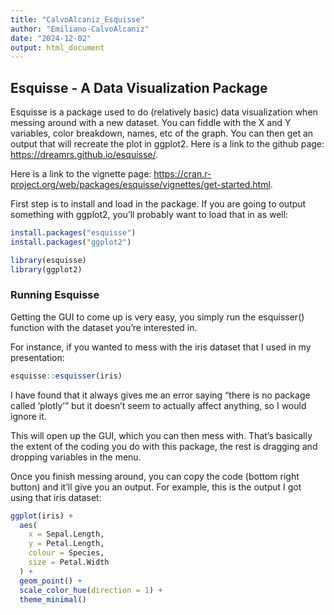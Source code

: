 ```yaml
---
title: "CalvoAlcaniz_Esquisse"
author: "Emiliano-CalvoAlcaniz"
date: "2024-12-02"
output: html_document
---
```


## Esquisse - A Data Visualization Package

Esquisse is a package used to do (relatively basic) data visualization when messing around with a new dataset. You can fiddle with the X and Y variables, color breakdown, names, etc of the graph. You can then get an output that will recreate the plot in ggplot2. Here is a link to the github page: <https://dreamrs.github.io/esquisse/>.

Here is a link to the vignette page: <https://cran.r-project.org/web/packages/esquisse/vignettes/get-started.html>.

First step is to install and load in the package. If you are going to output something with ggplot2, you'll probably want to load that in as well:

```r
install.packages("esquisse")
install.packages("ggplot2")

library(esquisse)
library(ggplot2)

```

### Running Esquisse

Getting the GUI to come up is very easy, you simply run the esquisser() function with the dataset you're interested in.

For instance, if you wanted to mess with the iris dataset that I used in my presentation:

```r
esquisse::esquisser(iris)
```

I have found that it always gives me an error saying "there is no package called 'plotly'" but it doesn't seem to actually affect anything, so I would ignore it.

This will open up the GUI, which you can then mess with. That's basically the extent of the coding you do with this package, the rest is dragging and dropping variables in the menu.

Once you finish messing around, you can copy the code (bottom right button) and it'll give you an output. For example, this is the output I got using that iris dataset:

```r
ggplot(iris) +
  aes(
    x = Sepal.Length,
    y = Petal.Length,
    colour = Species,
    size = Petal.Width
  ) +
  geom_point() +
  scale_color_hue(direction = 1) +
  theme_minimal()
```
